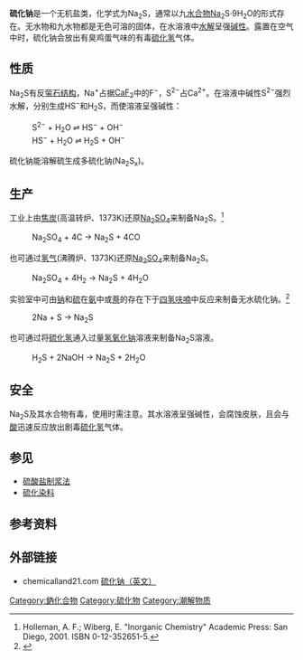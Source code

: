 {{Chembox
| Name = 硫化钠
| OtherNames = Sodium sulfide
| ImageFile = Sulfid sodný.PNG
| ImageFile2 = Fluorite-unit-cell-3D-ionic.png
| Section1 = {{Chembox Identifiers
| CASNo = 1313-82-2
| CASNo_Ref = {{cascite|correct|CAS}}
| CASNo1 = 1313-84-4
| CASNo1_Comment =  (pentahydrate)
| CASNo1_Ref = {{cascite|changed|??}}
|  CASOther  =  无水物：[1313-82-2]<br />九水物：[1313-84-4]
|  PubChem  =  237873
|  EINECS  =  215-211-5
|  UNNumber  =  1385 (anhydrous)<br/>1849 (hydrate)
|  RTECS  =  WE1905000
|  ChEBI_Ref  = {{ebicite|changed|EBI}}|  ChEBI  =  76208
|  ChemSpiderID_Ref  = {{chemspidercite|changed|chemspider}}|  ChemSpiderID  =  14120
|  SMILES  =  [Na+].[Na+].[S-2]
|  InChI  =  1/2Na.S/q2*+1;-2
|  InChIKey  =  GRVFOGOEDUUMBP-UHFFFAOYAP
|  StdInChI_Ref  = {{stdinchicite|changed|chemspider}}|  StdInChI  =  1S/2Na.S/q2*+1;-2
|  StdInChIKey_Ref  = {{stdinchicite|changed|chemspider}}|  StdInChIKey  =  GRVFOGOEDUUMBP-UHFFFAOYSA-N
}}
| Section2 = {{Chembox Properties
| Formula = 无水：Na<sub>2</sub>S<br />九水：Na<sub>2</sub>S · 9H<sub>2</sub>O
| MolarMass = 无水：78.046 g/mol<br />九水：240.182
| Appearance = 无色潮解固体
| Solubility = 可溶
| pKa =
| density = （无水） 1.86
| MeltingPt = 1180 °C （无水）}}
| Section8 = {{Chembox Related
|   OtherCations = [[硫化鋰|硫化鋰]]、[[硫化鉀|硫化鉀]]、[[硫化銣|硫化銣]]、[[硫化銫|硫化銫]]
|   OtherAnions = [[氧化钠|氧化钠]]、[[硒化钠|硒化钠]]、[[碲化钠|碲化钠]]、[[钋化钠|钋化钠]]
  }}
}}
'''硫化钠'''是一个无机盐类，化学式为Na<sub>2</sub>S，通常以九[[水合物|水合物]]Na<sub>2</sub>S·9H<sub>2</sub>O的形式存在。无水物和九水物都是无色可溶的固体，在水溶液中[[水解|水解]]呈强[[碱性|碱性]]。露置在空气中时，硫化钠会放出有臭鸡蛋气味的有毒[[硫化氢|硫化氢]]气体。

== 性质 ==

Na<sub>2</sub>S有反[[萤石结构|萤石结构]]，Na<sup>+</sup>占据[[氟化钙|CaF<sub>2</sub>]]中的F<sup>−</sup>，S<sup>2−</sup>占Ca<sup>2+</sup>。在溶液中碱性S<sup>2−</sup>强烈水解，分别生成HS<sup>−</sup>和H<sub>2</sub>S，而使溶液呈强碱性：

: S<sup>2−</sup> + H<sub>2</sub>O ⇌ HS<sup>−</sup> + OH<sup>−</sup>
: HS<sup>−</sup> + H<sub>2</sub>O ⇌ H<sub>2</sub>S + OH<sup>−</sup>

硫化钠能溶解硫生成多硫化钠(Na<sub>2</sub>S<sub>x</sub>)。

== 生产 ==
工业上由[[焦炭|焦炭]](高温转炉、1373K)还原[[硫酸钠|Na<sub>2</sub>SO<sub>4</sub>]]来制备Na<sub>2</sub>S。<ref>Holleman, A. F.; Wiberg, E. "Inorganic Chemistry" Academic Press: San Diego, 2001. ISBN 0-12-352651-5.</ref>

: Na<sub>2</sub>SO<sub>4</sub> + 4C → Na<sub>2</sub>S + 4CO

也可通过[[氢气|氢气]](沸腾炉、1373K)还原[[硫酸钠|Na<sub>2</sub>SO<sub>4</sub>]]来制备Na<sub>2</sub>S。

: Na<sub>2</sub>SO<sub>4</sub> + 4H<sub>2</sub> → Na<sub>2</sub>S + 4H<sub>2</sub>O

实验室中可由[[钠|钠]]和[[硫|硫]]在[[氨|氨]]中或[[萘|萘]]的存在下于[[四氢呋喃|四氢呋喃]]中反应来制备无水硫化钠。<ref>{{cite journal en| author = J.-H. So and P. Boudjouk | title = Hexamethyldisilathiane | editor = N. G. Russell | journal = {{tsl|en|Inorganic Syntheses||Inorganic Syntheses}} | year = 1992 | doi = 10.1002/9780470132609.ch11}}</ref>

: 2Na + S → Na<sub>2</sub>S

也可通过将[[硫化氢|硫化氢]]通入过量[[氢氧化钠|氢氧化钠]]溶液来制备Na<sub>2</sub>S溶液。

: H<sub>2</sub>S + 2NaOH → Na<sub>2</sub>S + 2H<sub>2</sub>O

== 安全 ==

Na<sub>2</sub>S及其水合物有毒，使用时需注意。其水溶液呈强碱性，会腐蚀皮肤，且会与[[酸|酸]]迅速反应放出剧毒[[硫化氢|硫化氢]]气体。

== 参见 ==

* [[硫酸盐制浆法|硫酸盐制浆法]]
* [[硫化染料|硫化染料]]

== 参考资料 ==
{{reflist|1}}

== 外部链接 ==

* chemicalland21.com [http://www.chemicalland21.com/arokorhi/industrialchem/inorganic/SODIUM%20SULFIDE.htm 硫化钠（英文）] {{Wayback|url=http://www.chemicalland21.com/arokorhi/industrialchem/inorganic/SODIUM%20SULFIDE.htm |date=20080316092622 }}

{{硫化合物}}
{{钠化合物}}

[[Category:鈉化合物|Category:鈉化合物]]
[[Category:硫化物|Category:硫化物]]

[[Category:潮解物质|Category:潮解物质]]